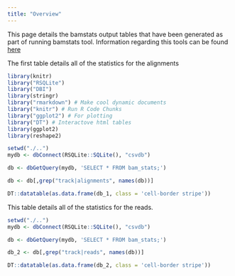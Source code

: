 ```yaml
---
title: "Overview"
---
```


This page details the bamstats output tables that have been generated as part of running bamstats tool. Information regarding this tools can be found <a href="http://bamstats.sourceforge.net/">here</a>


The first table details all of the statistics for the alignments

```r

library(knitr)
library("RSQLite")
library("DBI")
library(stringr)
library("rmarkdown") # Make cool dynamic documents
library("knitr") # Run R Code Chunks
library("ggplot2") # For plotting
library("DT") # Interactove html tables
library(ggplot2)
library(reshape2)

setwd("./..")
mydb <- dbConnect(RSQLite::SQLite(), "csvdb")

db <- dbGetQuery(mydb, 'SELECT * FROM bam_stats;')

db <- db[,grep("track|alignments", names(db))]

DT::datatable(as.data.frame(db_1, class = 'cell-border stripe'))

```

This table details all of the statistics for the reads.

```r

setwd("./..")
mydb <- dbConnect(RSQLite::SQLite(), "csvdb")

db <- dbGetQuery(mydb, 'SELECT * FROM bam_stats;')

db_2 <- db[,grep("track|reads", names(db))]

DT::datatable(as.data.frame(db_2, class = 'cell-border stripe'))
```
